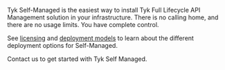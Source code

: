 ---
---

Tyk Self-Managed is the easiest way to install Tyk Full Lifecycle API Management solution in your infrastructure. There is no calling home, and there are no usage limits. You have complete control. 

See [licensing](/5.8/getting-started/quick-start) and [deployment models](/5.8/tyk-self-managed/install) to learn about the different deployment options for Self-Managed.

Contact us to get started with Tyk Self Managed.

<ButtonLeft href="https://tyk.io/contact/" color="green" content="Contact us" />